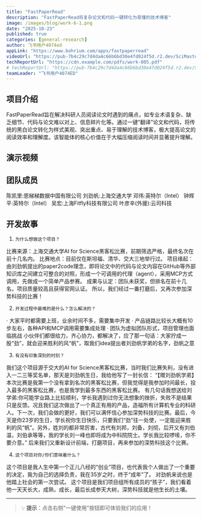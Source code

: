 ```yaml
---
title: "FastPaperRead"
description: "FastPaperRead将复杂论文和代码一键转化为易懂的技术博客"
image: /images/blog/work-6-1.png
date: "2025-10-23"
published: true
categories: [general-research]
author: 飞书用户4074ed
appLink: "https://www.bohrium.com/apps/fastpaperread"
videoUrl: "https://pub-7b4c29c7d4da4c66b6bd30e4fd024f5d.r2.dev/SciMaster-competition/work-video-6.mp4"
techReportUrl: "https://cdn.example.com/pdfs/work-005.pdf"
# techReportUrl: "https://pub-7b4c29c7d4da4c66b6bd30e4fd024f5d.r2.dev/SciMaster-competition/work-report-6.pdf"
teamLeader: "飞书用户4074ED"
---
```


## 项目介绍

FastPaperRead旨在解决科研人员阅读论文时遇到的痛点，如专业术语复杂、缺乏细节、代码与论文难以对上、信息碎片化等。通过一键“翻译”论文和代码，将传统的黑白论文转化为样式美观、突出重点、易于理解的技术博客，极大提高论文的阅读效率和理解度。该智能体的核心价值在于大幅压缩阅读时间并显著提升理解。

## 演示视频

<VideoPlayer
  src="https://pub-7b4c29c7d4da4c66b6bd30e4fd024f5d.r2.dev/SciMaster-competition/work-video-6.mp4"
  poster="/images/blog/work-6-2.png"
/>

## 团队成员

陈凯里:恩梯梯数据中国有限公司
刘劲帆:上海交通大学
邓伟:英特尔（Intel）
钟辉平:英特尔（Intel）
吴宏:上海Fitfly科技有限公司
叶彦辛(外援):云司科技

## 开发故事

1.     为什么想做这个项目？
比赛来源：上海交通大学AI for Science黑客松比赛，前期筛选严格，最终名次在前十几名内。
比赛地点：目前仅在斯坦福、清华、交大三地举行过。
项目缘起：由刘劲帆提出的paper2code理念，即将论文中的代码与论文内容在GitHub等外部知识库之间建立可整合的对照，形成一个可调用的代理（agent），采用MCP方式调用，先做成一个简单产品参赛。
成果与认定：团队未获奖，但排名在前十几名，项目质量较高且获得官网认证。
所以，我们经过一番打磨后，又再次参加深势科技的比赛！

2.     开发过程中最难的是什么？怎么解决的？
·      大家平时都需要上班，业余时间不多，需要集中开发
·      产品链路比较长大概有10步左右，各种API和MCP调用需要集成处理
·      团队为虚拟团队形式，项目管理也面临挑战
小伙伴们都很给力，齐心协力，都解决了，应了那一句话：大家拧成一股“劲”，就会迎来胜利的风“帆”，取我们idea提出者刘劲帆学弟的名字，劲帆之意

3.     有没有印象深刻的时刻？
我们这个项目源于交大的AI for Science黑客松比赛，当时我们比赛失利，没有进入一二三等奖名单，那天是刘劲帆生日，我给他写了一封长信：
“【赠刘劲帆学弟】本次比赛是我第一个没有拿到名次的黑客松比赛，但我觉得是我参加时间最长，投入最多的黑客松比赛，也是我学到最多东西的黑客松比赛。
有几句话我想送给刘学弟:你可能学业路上比较顺利，学长我遇到过你无法想象的挫折，失败不是结果只是反馈。况且我们这次做出了一个真正有用的产品，造福所有计算机专业的科研人。下一次，我们会做的更好，我们可以满怀信心参加深势科技的比赛。最后，今天是你23岁的生日，学长祝你生日快乐，只要我们“劲”往一处使，一定能迎来胜利的风“帆”。另外，姓刘的都非常厉害，古代有刘邦，刘备，刘彻，后开又有刘伯温，刘伯承等等，我的学长刘一峰也即将成为中科院院士。学长我比较啰嗦，你不要介意。”
后来我们又重新设计前端，打磨项目，再来参加的深势科技这个比赛。

4.     这个项目对你/你们意味着什么？
这个项目是我人生中第一个正儿八经的“创业”项目，也代表我个人做出了一个重要的决定，我为自己的选择负责，我在35岁之时，终于“成年”了。
对劲帆来说也是他踏上社会的第一次尝试。
这个项目是我们项目组所有成员的“孩子”，我们看着他一天天长大，成熟，成长，最后长成参天大树，深势科技就是他生长的土壤。

---

> 💡 **提示**：点击右侧"一键使用"按钮即可体验我们的应用！
